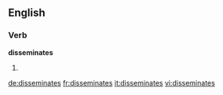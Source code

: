 ==English==

===Verb===
'''disseminates'''

# {{third-person singular of|disseminate}}

[[de:disseminates]]
[[fr:disseminates]]
[[it:disseminates]]
[[vi:disseminates]]